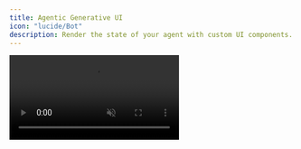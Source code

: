 ```yaml
---
title: Agentic Generative UI
icon: "lucide/Bot"
description: Render the state of your agent with custom UI components.
---
```


<video src="https://cdn.copilotkit.ai/docs/copilotkit/images/coagents/agentic-generative-ui.mp4" className="rounded-lg shadow-xl" loop playsInline controls autoPlay muted />
<Callout>
  This video demonstrates the [implementation](#implementation) section applied to our [coagents starter project](https://github.com/CopilotKit/CopilotKit/tree/main/examples/coagents-starter).
</Callout>

## What is this?

All LangGraph agents are stateful. This means that as your agent progresses through nodes, a state object is passed between them perserving
the overall state of a session. CopilotKit allows you to render this state in your application with custom UI components, which we call **Agentic Generative UI**.

## When should I use this?

Rendering the state of your agent in the UI is useful when you want to provide the user with feedback about the overall state of a session. A great example of this
is a situation where a user and an agent are working together to solve a problem. The agent can store a draft in its state which is then rendered in the UI.

## Implementation

<Steps>
  <Step>
    ### Run and Connect your LangGraph to CopilotKit
    First, you'll need to make sure you have a running LangGraph. If you haven't already done this, you can follow the [getting started guide](/coagents/quickstart/langgraph)

    This guide uses the [CoAgents starter repo](https://github.com/CopilotKit/CopilotKit/tree/main/examples/coagents-starter) as its starting point.

  </Step>
  <Step>
    ### Define your agent state
    If you're not familiar with LangGraph, your graphs are stateful. As you progress through nodes, a state object is passed between them. CopilotKit
    allows you to easily render this state in your application. 
    
    For the sake of this guide, let's say our state looks like this in our agent.

    <Tabs groupId="language" items={['Python', 'TypeScript']} default="Python">
        <Tab value="Python">
          ```python title="agent-py/sample_agent/agent.py"
          # ...
          from copilotkit import CopilotKitState # extends MessagesState
          # ...

          # This is the state of the agent.
          # It inherits from the CopilotKitState properties from CopilotKit.
          class AgentState(CopilotKitState):
              searches: list[dict]
          ```
        </Tab>
        <Tab value="TypeScript">
          ```typescript title="agent-js/src/agent.ts"
          // ...
          import { Annotation } from "@langchain/langgraph";
          import { CopilotKitStateAnnotation } from "@copilotkit/sdk-js/langgraph";
          // ...

          // This is the state of the agent.
          // It inherits from the CopilotKitState properties from CopilotKit.
          export const AgentStateAnnotation = Annotation.Root({
            searches: Annotation<object[]>,
            ...CopilotKitStateAnnotation.spec,
          });
          export type AgentState = typeof AgentStateAnnotation.State;
          ```
        </Tab>
    </Tabs>
  </Step>
  <Step>
    ### Simulate state updates
    Next, let's write some logic into our agent that will simulate state updates occurring.

    <Tabs groupId="language" items={['Python', 'TypeScript']} default="Python">
      <Tab value="Python">
        ```python title="agent-py/sample_agent/agent.py"
        import asyncio
        from typing import TypedDict
        from langchain_core.runnables import RunnableConfig
        from langchain_openai import ChatOpenAI
        from langchain_core.messages import SystemMessage
        from copilotkit import CopilotKitState
        from copilotkit.langgraph import copilotkit_emit_state

        class Searches(TypedDict):
            query: str
            done: bool

        class AgentState(CopilotKitState):
            searches: list[Searches] = []

        async def chat_node(state: AgentState, config: RunnableConfig):
            state["searches"] = [
                {"query": "Initial research", "done": False},
                {"query": "Retrieving sources", "done": False},
                {"query": "Forming an answer", "done": False},
            ]
            await copilotkit_emit_state(config, state)

            # Simulate state updates # [!code highlight:5]
            for search in state["searches"]:
                await asyncio.sleep(1)
                search["done"] = True
                await copilotkit_emit_state(config, state)

            # Run the model to generate a response
            response = await ChatOpenAI(model="gpt-4o").ainvoke([
                SystemMessage(content="You are a helpful assistant."),
                *state["messages"],
            ], config)
        ```
      </Tab>
      <Tab value="TypeScript">
        ```typescript title="agent-js/src/agent.ts"
        import { RunnableConfig } from "@langchain/core/runnables";
        import { ChatOpenAI } from "@langchain/openai";
        import { Annotation } from "@langchain/langgraph";
        import { SystemMessage } from "@langchain/core/messages";
        import { copilotkitEmitState, CopilotKitStateAnnotation } from "@copilotkit/sdk-js/langgraph";

        type Search = {
          query: string;
          done: boolean;
        }

        export const AgentStateAnnotation = Annotation.Root({
          searches: Annotation<Search[]>,
          ...CopilotKitStateAnnotation.spec,
        });

        async function chat_node(state: AgentState, config: RunnableConfig) {
          state.searches = [
            { query: "Initial research", done: false },
            { query: "Retrieving sources", done: false },
            { query: "Forming an answer", done: false },
          ];
          await copilotkitEmitState(config, state);

          // Simulate state updates # [!code highlight:5]
          for (const search of state.searches) {
            await new Promise(resolve => setTimeout(resolve, 1000));
            search.done = true;
            await copilotkitEmitState(config, state);
          }

          const response = await new ChatOpenAI({ model: "gpt-4o" }).invoke([
            new SystemMessage({ content: "You are a helpful assistant."}),
            ...state.messages,
          ], config);
        ```
      </Tab>
    </Tabs>
  </Step>
  <Step>
    ### Render state of the agent in the chat
    Now we can utilize `useCoAgentStateRender` to render the state of our agent **in the chat**.

    ```tsx title="app/page.tsx"
    // ...
    import { useCoAgentStateRender } from "@copilotkit/react-core";
    // ...

    // Define the state of the agent, should match the state of the agent in your LangGraph.
    type AgentState = {
      searches: {
        query: string;
        done: boolean;
      }[];
    };

    function YourMainContent() {
      // ... 

      // [!code highlight:14]
      // styles omitted for brevity
      useCoAgentStateRender<AgentState>({
        name: "sample_agent", // the name the agent is served as
        render: ({ state }) => (
          <div>
            {state.searches?.map((search, index) => (
              <div key={index}>
                {search.done ? "✅" : "❌"} {search.query}{search.done ? "" : "..."}
              </div>
            ))}
          </div>
        ),
      });

      // ...

      return <div>...</div>;
    }
    ```
  </Step>
  <Step>
    ### Render state outside of the chat
    You can also render the state of your agent **outside of the chat**. This is useful when you want to render the state of your agent anywhere
    other than the chat.

    ```tsx title="app/page.tsx"
    import { useCoAgent } from "@copilotkit/react-core"; // [!code highlight]
    // ...

    // Define the state of the agent, should match the state of the agent in your LangGraph.
    type AgentState = {
      searches: {
        query: string;
        done: boolean;
      }[];
    };

    function YourMainContent() {
      // ... 

      // [!code highlight:5]
      const { state } = useCoAgent<AgentState>({
        name: "sample_agent", // the name the agent is served as
      })

      // ...

      return (
        <div>
          {/* ... */}
          <div className="flex flex-col gap-2 mt-4">
            // [!code highlight:6]
            {state.searches?.map((search, index) => (
              <div key={index} className="flex flex-row">
                {search.done ? "✅" : "❌"} {search.query}
              </div>
            ))}
          </div>
        </div>
      )
    }
    ```
  </Step>
  <Step>
    ### Give it a try!

    You've now created a component that will render the agent's state in the chat.
  </Step>
</Steps>
